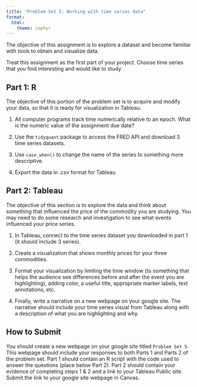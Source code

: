 ```yaml
---
title: "Problem Set 5: Working with time series data"
format: 
  html:
    theme: zephyr
---
```


The objective of this assignment is to explore a dataset and become familiar with tools to obtain and visualize data.

Treat this assignment as the first part of your project. Choose time series that you find interesting and would like to study. 

## Part 1: R

The objective of this portion of the problem set is to acquire and modify your data, so that it is ready for visualization in Tableau.

1. All computer programs track time numerically relative to an epoch.  What is the numeric value of the assignment due date?

2. Use the `tidyquant` package to access the FRED API and download 3 time series datasets.  

3. Use `case_when()` to change the name of the series to something more descriptive.

4. Export the data in .csv format for Tableau


## Part 2: Tableau

The objective of this section is to explore the data and think about something that influenced the price of the commodity you are studying. You may need to do some research and investigation to see what events influenced your price series.

1. In Tableau, connect to the time series dataset you downloaded in part 1 (it should include 3 series). 

2. Create a visualization that shows monthly prices for your three commodities.

<!-- 3. Include a reference band highlighting a relevant window of time (e.g., financial crisis, COVID). This can be a time period relevant to a single series or all of your price series. -->

3. Format your visualization by limiting the time window (to something that helps the audience see differences before and after the event you are highlighting), adding color, a useful title, appropriate marker labels, text annotations, etc. 

4. Finally, write a narrative on a new webpage on your google site. The narrative should include your time series visual from Tableau along with a description of what you are highlighting and why.

## How to Submit

You should create a new webpage on your google site titled `Problem Set 5`. This webpage should include your responses to both Parts 1 and Parts 2 of the problem set. Part 1 should contain an R script with the code used to answer the questions (place below Part 2). Part 2 should contain your evidence of completing steps 1 & 2 and a link to your Tableau Public site. Submit the link to your google site webpage in Canvas.